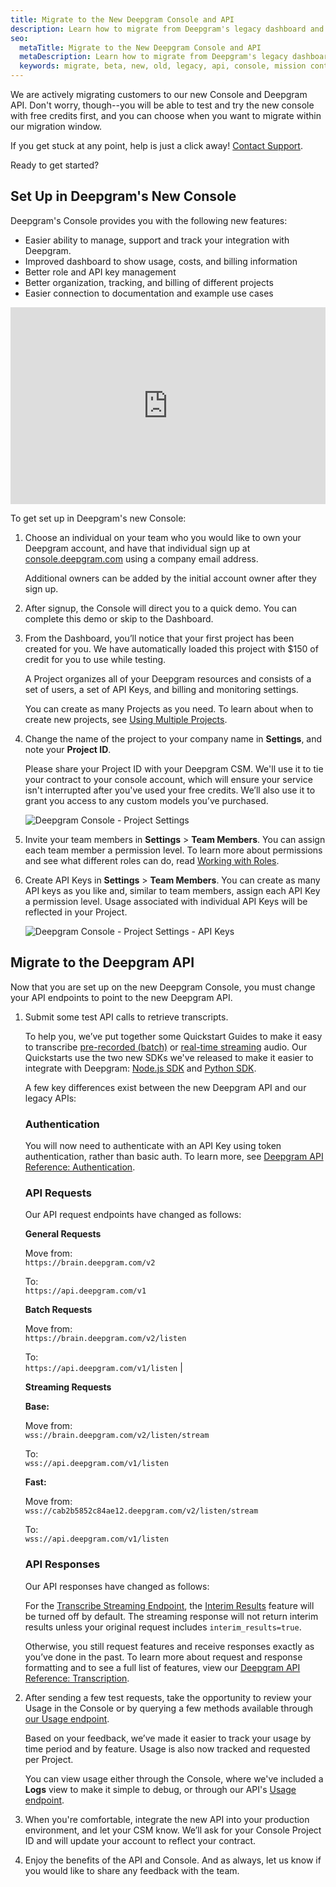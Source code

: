 ---
title: Migrate to the New Deepgram Console and API
description: Learn how to migrate from Deepgram's legacy dashboard and API to our new console and API.
seo:
  metaTitle: Migrate to the New Deepgram Console and API
  metaDescription: Learn how to migrate from Deepgram's legacy dashboard and API to our new console and API.
  keywords: migrate, beta, new, old, legacy, api, console, mission control, dashboard
---

We are actively migrating customers to our new Console and Deepgram API. Don't worry, though--you will be able to test and try the new console with free credits first, and you can choose when you want to migrate within our migration window.

<Alert type="info">

If you get stuck at any point, help is just a click away! [Contact Support](/support/).

</Alert>

Ready to get started?

## Set Up in Deepgram's New Console

Deepgram's Console provides you with the following new features:

- Easier ability to manage, support and track your integration with Deepgram.
- Improved dashboard to show usage, costs, and billing information
- Better role and API key management
- Better organization, tracking, and billing of different projects
- Easier connection to documentation and example use cases

<div style="position: relative; padding-bottom: 62.5%; height: 0;"><iframe src="https://www.loom.com/embed/d71314d806384f208609772c17fd9cba" frameborder="0" webkitallowfullscreen mozallowfullscreen allowfullscreen style="position: absolute; top: 0; left: 0; width: 100%; height: 100%;"></iframe></div>

To get set up in Deepgram's new Console:

1. Choose an individual on your team who you would like to own your Deepgram account, and have that individual sign up at [console.deepgram.com](https://console.deepgram.com) using a company email address.

   <Alert type="info">

   Additional owners can be added by the initial account owner after they sign up.

   </Alert>

2. After signup, the Console will direct you to a quick demo. You can complete this demo or skip to the Dashboard.

3. From the Dashboard, you’ll notice that your first project has been created for you. We have automatically loaded this project with $150 of credit for you to use while testing.

   <Alert type="info">

   A Project organizes all of your Deepgram resources and consists of a set of users, a set of API Keys, and billing and monitoring settings.
   
   You can create as many Projects as you need. To learn about when to create new projects, see [Using Multiple Projects](/documentation/getting-started/multiple-projects/).

   </Alert>

4. Change the name of the project to your company name in **Settings**, and note your **Project ID**.


   <Alert type="warning">

   Please share your Project ID with your Deepgram CSM. We'll use it to tie your contract to your console account, which will ensure your service isn't interrupted after you've used your free credits. We’ll also use it to grant you access to any custom models you’ve purchased.

   </Alert>

   ![Deepgram Console - Project Settings](./migration-project-settings.png)

5. Invite your team members in **Settings** > **Team Members**. You can assign each team member a permission level. To learn more about permissions and see what different roles can do, read [Working with Roles](/documentation/getting-started/roles/).

6. Create API Keys in **Settings** > **Team Members**. You can create as many API keys as you like and, similar to team members, assign each API Key a permission level. Usage associated with individual API Keys will be reflected in your Project.

   ![Deepgram Console - Project Settings - API Keys](./migration-project-apikeys.png)

## Migrate to the Deepgram API

Now that you are set up on the new Deepgram Console, you must change your API endpoints to point to the new Deepgram API.

1. Submit some test API calls to retrieve transcripts.

   To help you, we’ve put together some Quickstart Guides to make it easy to transcribe [pre-recorded (batch)](/documentation/getting-started/prerecorded/) or [real-time streaming](/documentation/getting-started/streaming/) audio. Our Quickstarts use the two new SDKs we've released to make it easier to integrate with Deepgram: [Node.js SDK](https://github.com/deepgram/node-sdk) and [Python SDK](https://github.com/deepgram/deepgram-python-sdk).

   <Panel title="Differences in APIs">

   A few key differences exist between the new Deepgram API and our legacy APIs:

   ### Authentication

   You will now need to authenticate with an API Key using token authentication, rather than basic auth. To learn more, see [Deepgram API Reference: Authentication](/api-reference/#authentication).

   ### API Requests

   Our API request endpoints have changed as follows:

   **General Requests**

   Move from:<br />
   `https://brain.deepgram.com/v2`

   To:<br />
   `https://api.deepgram.com/v1`

   **Batch Requests**

   Move from:<br />
   `https://brain.deepgram.com/v2/listen`

   To:<br />
   `https://api.deepgram.com/v1/listen` |

   **Streaming Requests**

   **Base:**

   Move from:<br />
   `wss://brain.deepgram.com/v2/listen/stream`

   To:<br />
   `wss://api.deepgram.com/v1/listen`

   **Fast:**

   Move from:<br />
   `wss://cab2b5852c84ae12.deepgram.com/v2/listen/stream`

   To:<br />
   `wss://api.deepgram.com/v1/listen`

   ### API Responses

   Our API responses have changed as follows:

   For the [Transcribe Streaming Endpoint](/api-reference/#transcription-streaming), the [Interim Results](/api-reference/#interim-results-str) feature will be turned off by default. The streaming response will not return interim results unless your original request includes `interim_results=true`.

   Otherwise, you still request features and receive responses exactly as you’ve done in the past. To learn more about request and response formatting and to see a full list of features, view our [Deepgram API Reference: Transcription](/api-reference/#transcription).

   </Panel>

2. After sending a few test requests, take the opportunity to review your Usage in the Console or by querying a few methods available through [our Usage endpoint](/api-reference/#usage).

   <Panel title="Differences in Usage">

   Based on your feedback, we’ve made it easier to track your usage by time period and by feature. Usage is also now tracked and requested per Project.

   You can view usage either through the Console, where we've included a **Logs** view to make it simple to debug, or through our API's [Usage endpoint](/api-reference/#usage).

   </Panel>

3. When you're comfortable, integrate the new API into your production environment, and let your CSM know. We’ll ask for your Console Project ID and will update your account to reflect your contract.

4. Enjoy the benefits of the API and Console. And as always, let us know if you would like to share any feedback with the team.
